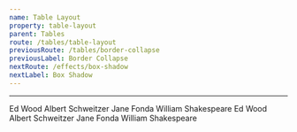```yaml
---
name: Table Layout
property: table-layout
parent: Tables
route: /tables/table-layout
previousRoute: /tables/border-collapse
previousLabel: Border Collapse
nextRoute: /effects/box-shadow
nextLabel: Box Shadow
---
```



<UtilityInfo pattern="table-{auto|fixed}" />

---

<Grid minWidBox="200px">
  <InfoBox caption="Auto" pattern="table-auto" isDefault>
    <Box is="table" className="border bg-white table-auto w-full">
      <tr>
        <Box is="td" className="truncate border p-2">
          Ed
        </Box>
        <Box is="td" className="truncate border p-2">
          Wood
        </Box>
      </tr>
      <tr>
        <Box is="td" className="truncate border p-2">
          Albert
        </Box>
        <Box is="td" className="truncate border p-2">
          Schweitzer
        </Box>
      </tr>
      <tr>
        <Box is="td" className="truncate border p-2">
          Jane
        </Box>
        <Box is="td" className="truncate border p-2">
          Fonda
        </Box>
      </tr>
      <tr>
        <Box is="td" className="truncate border p-2">
          William
        </Box>
        <Box is="td" className="truncate border p-2">
          Shakespeare
        </Box>
      </tr>
    </Box>
  </InfoBox>
  <InfoBox caption="Fixed" pattern="table-fixed">
    <Box is="table" className="border bg-white table-fixed w-48">
      <tr>
        <Box is="td" className="truncate border p-2">
          Ed
        </Box>
        <Box is="td" className="truncate border p-2">
          Wood
        </Box>
      </tr>
      <tr>
        <Box is="td" className="truncate border p-2">
          Albert
        </Box>
        <Box is="td" className="truncate border p-2">
          Schweitzer
        </Box>
      </tr>
      <tr>
        <Box is="td" className="truncate border p-2">
          Jane
        </Box>
        <Box is="td" className="truncate border p-2">
          Fonda
        </Box>
      </tr>
      <tr>
        <Box is="td" className="truncate border p-2">
          William
        </Box>
        <Box is="td" className="truncate border p-2">
          Shakespeare
        </Box>
      </tr>
    </Box>
  </InfoBox>
</Grid>

